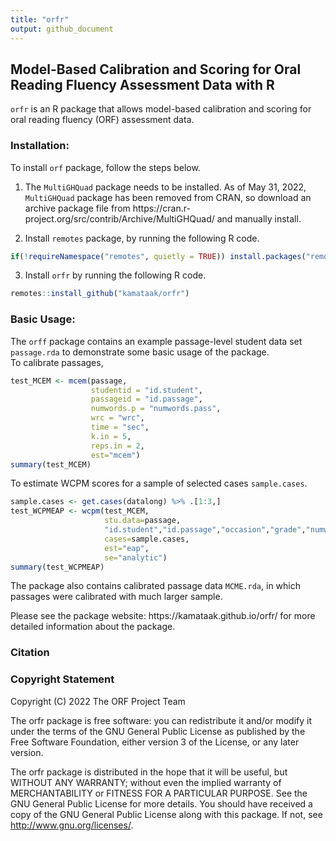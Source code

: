 ```yaml
---
title: "orfr"
output: github_document
---
```


## Model-Based Calibration and Scoring for Oral Reading Fluency Assessment Data with R

`orfr` is an R package that allows model-based calibration and scoring for oral reading fluency (ORF) assessment data.

### Installation:
To install `orf` package, follow the steps below.

1. The `MultiGHQuad` package needs to be installed. As of May 31, 2022, `MultiGHQuad` package has been removed from CRAN, so download an archive package file from  https://cran.r-project.org/src/contrib/Archive/MultiGHQuad/ and manually install.

2. Install `remotes` package, by running the following R code.
``` r
if(!requireNamespace("remotes", quietly = TRUE)) install.packages("remotes")
```

3. Install `orfr` by running the following R code.
``` r
remotes::install_github("kamataak/orfr")
```

### Basic Usage:
The `orff` package contains an example passage-level student data set `passage.rda` to demonstrate some basic usage of the package.     
To calibrate passages,
``` r
test_MCEM <- mcem(passage,
                  studentid = "id.student",
                  passageid = "id.passage",
                  numwords.p = "numwords.pass",
                  wrc = "wrc",
                  time = "sec",
                  k.in = 5,
                  reps.in = 2,
                  est="mcem")
summary(test_MCEM)
```

To estimate WCPM scores for a sample of selected cases `sample.cases`.
``` r
sample.cases <- get.cases(datalong) %>% .[1:3,]
test_WCPMEAP <- wcpm(test_MCEM, 
                     stu.data=passage,
                     "id.student","id.passage","occasion","grade","numwords.pass","wrc","sec",
                     cases=sample.cases, 
                     est="eap", 
                     se="analytic")
summary(test_WCPMEAP)
```

The package also contains calibrated passage data `MCME.rda`, in which passages were calibrated with much larger sample.  

Please see the package website: https://kamataak.github.io/orfr/ for more detailed information about the package.

### Citation


### Copyright Statement
Copyright (C) 2022 The ORF Project Team

The orfr package is free software: you can redistribute it and/or modify
it under the terms of the GNU General Public License as published by
the Free Software Foundation, either version 3 of the License, or
 any later version.

The orfr package is distributed in the hope that it will be useful,
but WITHOUT ANY WARRANTY; without even the implied warranty of
MERCHANTABILITY or FITNESS FOR A PARTICULAR PURPOSE.  See the
GNU General Public License for more details.
You should have received a copy of the GNU General Public License
along with this package.  If not, see <http://www.gnu.org/licenses/>.
